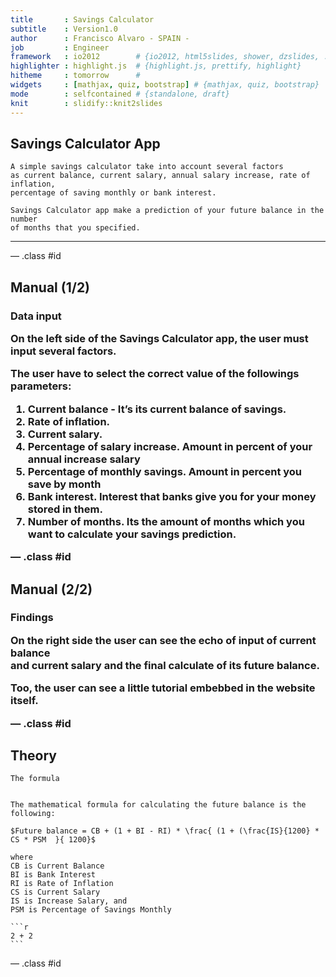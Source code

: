 ```yaml
---
title       : Savings Calculator	
subtitle    : Version1.0
author      : Francisco Alvaro - SPAIN -
job         : Engineer
framework   : io2012        # {io2012, html5slides, shower, dzslides, ...}
highlighter : highlight.js  # {highlight.js, prettify, highlight}
hitheme     : tomorrow      # 
widgets     : [mathjax, quiz, bootstrap] # {mathjax, quiz, bootstrap}
mode        : selfcontained # {standalone, draft}
knit        : slidify::knit2slides
---
```




## Savings Calculator App

   
    A simple savings calculator take into account several factors
    as current balance, current salary, annual salary increase, rate of inflation,
    percentage of saving monthly or bank interest. 
    
    Savings Calculator app make a prediction of your future balance in the number 
    of months that you specified.
   <hr/>

    

--- .class #id 


## Manual (1/2)

  <h3>Data input
  <br/>

  On the left side of the Savings Calculator app, the user must input several factors. <br/>
  
  The user have to select the correct value of the followings parameters: <br/>

   1. Current balance - It's its current balance of savings. <br/>
   2. Rate of inflation. <br/>
   3. Current salary.  <br/>
   4. Percentage of salary increase. Amount in percent of your annual increase salary <br/>
   5. Percentage of monthly savings. Amount in percent you save by month<br/>
   6. Bank interest. Interest that banks give you for your money stored in them. <br/>
   7. Number of months. Its the amount of months which you want to calculate your savings prediction. 


--- .class #id 
    

## Manual (2/2)

 
   <h3>Findings
   <br/>
  
   On the right side the user can see the echo of input of current balance <br/>
   and current salary and the final calculate of its future balance.<br/>

   Too, the user can see a little tutorial embebbed in the website itself. 



--- .class #id 



## Theory

    The formula 


    The mathematical formula for calculating the future balance is the following:

    $Future balance = CB + (1 + BI - RI) * \frac{ (1 + (\frac{IS}{1200} * CS * PSM  }{ 1200}$

    where
    CB is Current Balance
    BI is Bank Interest
    RI is Rate of Inflation
    CS is Current Salary
    IS is Increase Salary, and 
    PSM is Percentage of Savings Monthly

    ```r
    2 + 2
    ```

   

--- .class #id 
    





